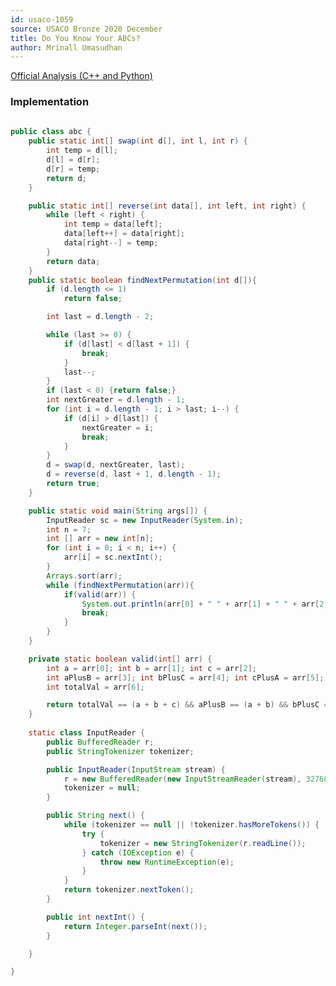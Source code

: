 ```yaml
---
id: usaco-1059
source: USACO Bronze 2020 December
title: Do You Know Your ABCs?
author: Mrinall Umasudhan
---
```


[Official Analysis (C++ and Python)](http://usaco.org/current/data/sol_prob1_bronze_dec20.html)


### Implementation

<LanguageSection>

<JavaSection>

```java
 
public class abc {
    public static int[] swap(int d[], int l, int r) {
        int temp = d[l];
        d[l] = d[r];
        d[r] = temp;
        return d;
    }

    public static int[] reverse(int data[], int left, int right) {
        while (left < right) {
            int temp = data[left];
            data[left++] = data[right];
            data[right--] = temp;
        }
        return data;
    }
    public static boolean findNextPermutation(int d[]){
        if (d.length <= 1)
            return false;

        int last = d.length - 2;

        while (last >= 0) {
            if (d[last] < d[last + 1]) {
                break;
            }
            last--;
        }
        if (last < 0) {return false;}
        int nextGreater = d.length - 1;
        for (int i = d.length - 1; i > last; i--) {
            if (d[i] > d[last]) {
                nextGreater = i;
                break;
            }
        }
        d = swap(d, nextGreater, last);
        d = reverse(d, last + 1, d.length - 1);
        return true;
    }

    public static void main(String args[]) {
        InputReader sc = new InputReader(System.in);
        int n = 7;
        int [] arr = new int[n];
        for (int i = 0; i < n; i++) {
            arr[i] = sc.nextInt();
        }
        Arrays.sort(arr);
        while (findNextPermutation(arr)){
            if(valid(arr)) {
                System.out.println(arr[0] + " " + arr[1] + " " + arr[2]);
                break;
            }
        }
    }

    private static boolean valid(int[] arr) {
        int a = arr[0]; int b = arr[1]; int c = arr[2];
        int aPlusB = arr[3]; int bPlusC = arr[4]; int cPlusA = arr[5];
        int totalVal = arr[6];

        return totalVal == (a + b + c) && aPlusB == (a + b) && bPlusC == (b + c) && cPlusA == (c + a);
    }
 
    static class InputReader {
        public BufferedReader r;
        public StringTokenizer tokenizer;

        public InputReader(InputStream stream) {
            r = new BufferedReader(new InputStreamReader(stream), 32768);
            tokenizer = null;
        }

        public String next() {
            while (tokenizer == null || !tokenizer.hasMoreTokens()) {
                try {
                    tokenizer = new StringTokenizer(r.readLine());
                } catch (IOException e) {
                    throw new RuntimeException(e);
                }
            }
            return tokenizer.nextToken();
        }

        public int nextInt() {
            return Integer.parseInt(next());
        }

    }

}
```

</JavaSection>
</LanguageSection>


